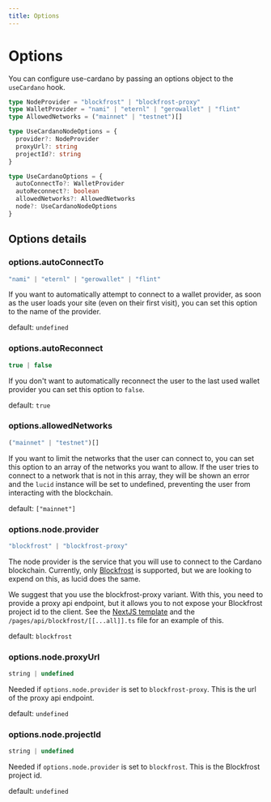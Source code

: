 ```yaml
---
title: Options
---
```


# Options

You can configure use-cardano by passing an options object to the `useCardano` hook. 

```ts filename="useCardanoOptions.ts" copy
type NodeProvider = "blockfrost" | "blockfrost-proxy"
type WalletProvider = "nami" | "eternl" | "gerowallet" | "flint"
type AllowedNetworks = ("mainnet" | "testnet")[]

type UseCardanoNodeOptions = {
  provider?: NodeProvider
  proxyUrl?: string
  projectId?: string
}

type UseCardanoOptions = {
  autoConnectTo?: WalletProvider
  autoReconnect?: boolean
  allowedNetworks?: AllowedNetworks
  node?: UseCardanoNodeOptions
}
```

## Options details

### options.autoConnectTo

```ts
"nami" | "eternl" | "gerowallet" | "flint"
```

If you want to automatically attempt to connect to a wallet provider, as soon as the user loads your site (even on their first visit), you can set this option to the name of the provider.

default: `undefined`

### options.autoReconnect

```ts
true | false
```

If you don't want to automatically reconnect the user to the last used wallet provider you can set this option to `false`.

default: `true`

### options.allowedNetworks

```ts
("mainnet" | "testnet")[]
```

If you want to limit the networks that the user can connect to, you can set this option to an array of the networks you want to allow. If the user tries to connect to a network that is not in this array, they will be shown an error and the `lucid` instance will be set to undefined, preventing the user from interacting with the blockchain.

default: `["mainnet"]`

### options.node.provider

```ts
"blockfrost" | "blockfrost-proxy"
```

The node provider is the service that you will use to connect to the Cardano blockchain. Currently, only [Blockfrost](https://www.blockfrost.io) is supported, but we are looking to expend on this, as lucid does the same.

We suggest that you use the blockfrost-proxy variant. With this, you need to provide a proxy api endpoint, but it allows you to not expose your Blockfrost project id to the client. See the [NextJS template](/installation#nextjs-template) and the `/pages/api/blockfrost/[[...all]].ts` file for an example of this.

default: `blockfrost`

### options.node.proxyUrl

```ts
string | undefined
```

Needed if `options.node.provider` is set to `blockfrost-proxy`. This is the url of the proxy api endpoint.

default: `undefined`

### options.node.projectId

```ts
string | undefined
```

Needed if `options.node.provider` is set to `blockfrost`. This is the Blockfrost project id.

default: `undefined`